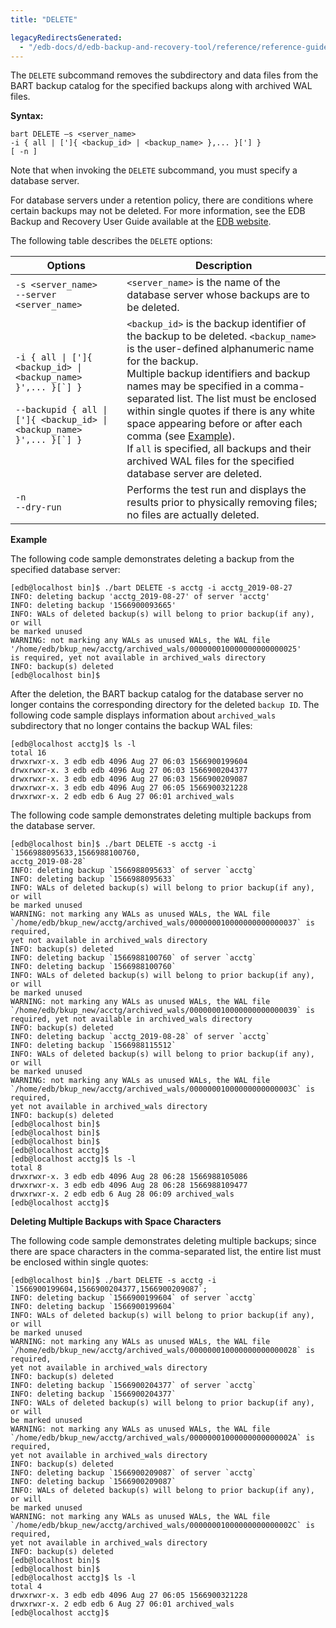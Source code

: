 ```yaml
---
title: "DELETE"

legacyRedirectsGenerated:
  - "/edb-docs/d/edb-backup-and-recovery-tool/reference/reference-guide/2.6.1/delete.html"
---
```


The `DELETE` subcommand removes the subdirectory and data files from the BART backup catalog for the specified backups along with archived WAL files.

**Syntax:**

```text
bart DELETE –s <server_name>
-i { all | [']{ <backup_id> | <backup_name> },... }['] }
[ -n ]
```

Note that when invoking the `DELETE` subcommand, you must specify a database server.

For database servers under a retention policy, there are conditions where certain backups may not be deleted. For more information, see the EDB Backup and Recovery User Guide available at the [EDB website](/bart/latest/bart_user/).

The following table describes the `DELETE` options:

| Options                                                                                                                                            | Description                                                                                                                                                                                                                                                                                                                                                                                                                                                                                                                                    |
| -------------------------------------------------------------------------------------------------------------------------------------------------- | ---------------------------------------------------------------------------------------------------------------------------------------------------------------------------------------------------------------------------------------------------------------------------------------------------------------------------------------------------------------------------------------------------------------------------------------------------------------------------------------------------------------------------------------------- |
| `-s <server_name>`<br />`--server <server_name>`                                                                                                   | `<server_name>` is the name of the database server whose backups are to be deleted.                                                                                                                                                                                                                                                                                                                                                                                                                                                            |
| ``-i { all \| [']{ <backup_id> \| <backup_name> }',... }[`] }``<br /><br />``--backupid { all \| [']{ <backup_id> \| <backup_name> }',... }[`] }`` | `<backup_id>` is the backup identifier of the backup to be deleted. `<backup_name>` is the user-defined alphanumeric name for the backup.<br />Multiple backup identifiers and backup names may be specified in a comma-separated list. The list must be enclosed within single quotes if there is any white space appearing before or after each comma (see [Example](#deleting_multiple_backups_with_space_characters)).<br />If `all` is specified, all backups and their archived WAL files for the specified database server are deleted. |
| `-n`<br />`--dry-run`                                                                                                                              | Performs the test run and displays the results prior to physically removing files; no files are actually deleted.                                                                                                                                                                                                                                                                                                                                                                                                                              |

**Example**

The following code sample demonstrates deleting a backup from the specified database server:

```text
[edb@localhost bin]$ ./bart DELETE -s acctg -i acctg_2019-08-27
INFO: deleting backup 'acctg_2019-08-27' of server 'acctg'
INFO: deleting backup '1566900093665'
INFO: WALs of deleted backup(s) will belong to prior backup(if any), or will
be marked unused
WARNING: not marking any WALs as unused WALs, the WAL file
'/home/edb/bkup_new/acctg/archived_wals/000000010000000000000025'
is required, yet not available in archived_wals directory
INFO: backup(s) deleted
[edb@localhost bin]$
```

After the deletion, the BART backup catalog for the database server no longer contains the corresponding directory for the deleted `backup ID`. The following code sample displays information about `archived_wals` subdirectory that no longer contains the backup WAL files:

```text
[edb@localhost acctg]$ ls -l
total 16
drwxrwxr-x. 3 edb edb 4096 Aug 27 06:03 1566900199604
drwxrwxr-x. 3 edb edb 4096 Aug 27 06:03 1566900204377
drwxrwxr-x. 3 edb edb 4096 Aug 27 06:03 1566900209087
drwxrwxr-x. 3 edb edb 4096 Aug 27 06:05 1566900321228
drwxrwxr-x. 2 edb edb 6 Aug 27 06:01 archived_wals
```

The following code sample demonstrates deleting multiple backups from the database server.

```text
[edb@localhost bin]$ ./bart DELETE -s acctg -i `1566988095633,1566988100760,
acctg_2019-08-28`
INFO: deleting backup `1566988095633` of server `acctg`
INFO: deleting backup `1566988095633`
INFO: WALs of deleted backup(s) will belong to prior backup(if any), or will
be marked unused
WARNING: not marking any WALs as unused WALs, the WAL file
`/home/edb/bkup_new/acctg/archived_wals/000000010000000000000037` is required,
yet not available in archived_wals directory
INFO: backup(s) deleted
INFO: deleting backup `1566988100760` of server `acctg`
INFO: deleting backup `1566988100760`
INFO: WALs of deleted backup(s) will belong to prior backup(if any), or will
be marked unused
WARNING: not marking any WALs as unused WALs, the WAL file
`/home/edb/bkup_new/acctg/archived_wals/000000010000000000000039` is
required, yet not available in archived_wals directory
INFO: backup(s) deleted
INFO: deleting backup `acctg_2019-08-28` of server `acctg`
INFO: deleting backup `1566988115512`
INFO: WALs of deleted backup(s) will belong to prior backup(if any), or will
be marked unused
WARNING: not marking any WALs as unused WALs, the WAL file
`/home/edb/bkup_new/acctg/archived_wals/00000001000000000000003C` is required,
yet not available in archived_wals directory
INFO: backup(s) deleted
[edb@localhost bin]$
[edb@localhost bin]$
[edb@localhost bin]$
[edb@localhost acctg]$
[edb@localhost acctg]$ ls -l
total 8
drwxrwxr-x. 3 edb edb 4096 Aug 28 06:28 1566988105086
drwxrwxr-x. 3 edb edb 4096 Aug 28 06:28 1566988109477
drwxrwxr-x. 2 edb edb 6 Aug 28 06:09 archived_wals
[edb@localhost acctg]$
```

<div id="deleting_multiple_backups_with_space_characters" class="registered_link"></div>

**Deleting Multiple Backups with Space Characters**

The following code sample demonstrates deleting multiple backups; since there are space characters in the comma-separated list, the entire list must be enclosed within single quotes:

```text
[edb@localhost bin]$ ./bart DELETE -s acctg -i
`1566900199604,1566900204377,1566900209087`;
INFO: deleting backup `1566900199604` of server `acctg`
INFO: deleting backup `1566900199604`
INFO: WALs of deleted backup(s) will belong to prior backup(if any), or will
be marked unused
WARNING: not marking any WALs as unused WALs, the WAL file
`/home/edb/bkup_new/acctg/archived_wals/000000010000000000000028` is required,
yet not available in archived_wals directory
INFO: backup(s) deleted
INFO: deleting backup `1566900204377` of server `acctg`
INFO: deleting backup `1566900204377`
INFO: WALs of deleted backup(s) will belong to prior backup(if any), or will
be marked unused
WARNING: not marking any WALs as unused WALs, the WAL file
`/home/edb/bkup_new/acctg/archived_wals/00000001000000000000002A` is required,
yet not available in archived_wals directory
INFO: backup(s) deleted
INFO: deleting backup `1566900209087` of server `acctg`
INFO: deleting backup `1566900209087`
INFO: WALs of deleted backup(s) will belong to prior backup(if any), or will
be marked unused
WARNING: not marking any WALs as unused WALs, the WAL file
`/home/edb/bkup_new/acctg/archived_wals/00000001000000000000002C` is required,
yet not available in archived_wals directory
INFO: backup(s) deleted
[edb@localhost bin]$
[edb@localhost bin]$
[edb@localhost acctg]$ ls -l
total 4
drwxrwxr-x. 3 edb edb 4096 Aug 27 06:05 1566900321228
drwxrwxr-x. 2 edb edb 6 Aug 27 06:01 archived_wals
[edb@localhost acctg]$
```

